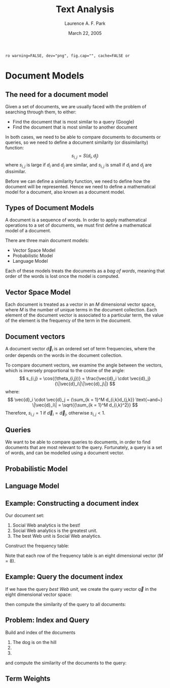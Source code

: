 % Text Analysis
% Laurence A. F. Park
% March 22, 2005

<!-- Setting up R -->
`ro warning=FALSE, dev="png", fig.cap="", cache=FALSE or`


# Document Models

## The need for a document model

Given a set of documents, we are usually faced with the problem of
searching through them, to either:

- Find the document that is most similar to a query (Google)
- Find the document that is most similar to another document

In both cases, we need to be able to compare documents to documents or
queries, so we need to define a document similarity (or dissimilarity)
function: 
$$
   s_{i,j} = S(d_i, d_j) 
$$
where $s_{i,j}$ is large if $d_i$ and $d_j$ are similar, and 
$s_{i,j}$ is small if $d_i$ and $d_j$ are dissimilar.

Before we can define a similarity function, we need to define how the
document will be represented. Hence we need to define a mathematical
model for a document, also known as a document model.

## Types of Document Models

A document is a sequence of words. In order to apply mathematical
operations to a set of documents, we must first define a mathematical
model of a document.

There are three main document models:

- Vector Space Model
- Probabilistic Model
- Language Model

Each of these models treats the documents as a *bag of words*, meaning
that order of the words is lost once the model is computed.

## Vector Space Model

Each document is treated as a vector in an $M$ dimensional vector
space, where $M$ is the number of unique terms in the document
collection. Each element of the document vector is associated to a
particular term, the value of the element is the frequency of the term
in the document.

\begin{center}
\begin{tikzpicture}[scale=3]
\coordinate (A) at (0.,0);
\coordinate [label=above:\textcolor{blue}{$\vec{d}_1$}] (E) at (0.5,1);
\coordinate [label=right:\textcolor{blue}{$\vec{d}_2$}] (F) at (1.2,0.9);
\coordinate [label=right:\textcolor{blue}{$\vec{d}_3$}] (G) at (0.8,0.3);

\draw [arrows=->] (A) -- (E);
\draw [arrows=->] (A) -- (F);
\draw [arrows=->] (A) -- (G);


\begin{scope}
  \path[clip] (A) -- (E) -- (G) -- cycle;
  \draw [green, fill=green!20, opacity=.8] (A) circle (15pt);
\end{scope}

\begin{scope}
  \path[clip] (A) -- (E) -- (F) -- cycle;
  \draw [red, fill=red!20, opacity=.8] (A) circle (10pt);
\end{scope}

\end{tikzpicture}
\end{center}

## Document vectors

A document vector $\vec{d}_i$ is an ordered set of term frequencies,
where the order depends on the words in the document collection.


To compare document vectors, we examine the angle between the vectors,
which is inversely proportional to the cosine of the angle:
$$
	s_{i,j} = \cos{(\theta_{i,j})} = \frac{\vec{d}_i \cdot \vec{d}_j}{\|\vec{d}_i\|\|\vec{d}_j\|}
$$
where:
$$
	\vec{d}_i \cdot \vec{d}_j = {\sum_{k = 1}^M d_{i,k}d_{j,k}}
	\text{~and~} \|\vec{d}_i\| = \sqrt{{\sum_{k = 1}^M d_{i,k}^2}}
$$
Therefore, $s_{i,j} = 1$ if $\vec{d}_i = \vec{d}_j$, otherwise $s_{i,j} < 1$.


## Queries

We want to be able to compare queries to documents, in order to find
documents that are most relevant to the query. Fortunately, a query is
a set of words, and can be modelled using a document vector.


## Probabilistic Model

## Language Model


## Example: Constructing a document index

Our document set:

1. Social Web analytics is the best!
2. Social Web analytics is the greatest unit.
3. The best Web unit is Social Web analytics.

\pause

Construct the frequency table:

\begin{center}
\begin{tabular}{lcccccccc}
\toprule
& Social & Web & analytics & is & the & best & greatest & unit \\
\cmidrule(r){1-1}\cmidrule(r){2-9}
\vec{d}_1 &      1 &   1 &         1 &  1 &   1 &    1 &        0 &    0 \\
\vec{d}_2 &      1 &   1 &         1 &  1 &   1 &    0 &        1 &    1 \\
\vec{d}_3 &      1 &   2 &         1 &  1 &   1 &    1 &        0 &    1 \\
\bottomrule
\end{tabular}
\end{center}

Note that each row of the frequency table is an eight dimensional
vector ($M = 8$).

## Example: Query the document index

If we have the query *best Web unit*, we create the query vector $\vec{q}$ in
the eight dimensional vector space:

\begin{center}
\begin{tabular}{cccccccc}
\toprule
& Social & Web & analytics & is & the & best & greatest & unit \\
\midrule
\vec{q}  &   0 &   1 &         0 &  0 &   0 &    1 &        0 &    1 \\
\bottomrule
\end{tabular}
\end{center}

\pause

then compute the similarity of the query to all documents:

\begin{center}
\begin{tabular}{cccc}
\toprule
& \vec{d}\cdot\vec{q} & \|\vec{d}\| & S(\vec{d},\vec{q}) \\
\vec{d}_1 & 2 & \sqrt{6}  & 2/(\sqrt{6}\sqrt{3}) = 0.47 \\
\vec{d}_2 & 2 & \sqrt{7}  & 2/(\sqrt{7}\sqrt{3}) = 0.44 \\
\vec{d}_3 & 4 & \sqrt{10} & 4/(\sqrt{10}\sqrt{3}) = 0.73 \\
\vec{q}   &   & \sqrt{3}  & \\
\midrule

\bottomrule
\end{tabular}
\end{center}


## Problem: Index and Query

Build and index of the documents

1. The dog is on the hill
2. 
3.

and compute the similarity of the documents to the query:


## Term Weights
